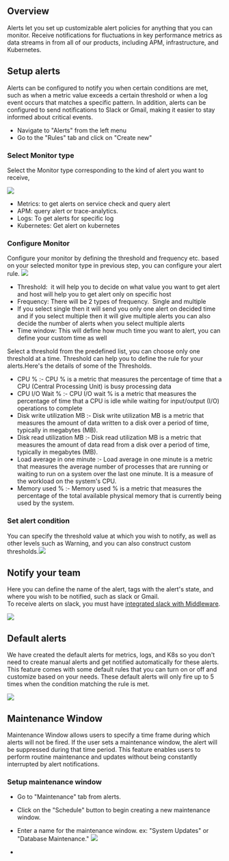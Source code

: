Overview
--------
Alerts let you set up customizable alert policies for anything that you can monitor. Receive notifications for fluctuations in key performance metrics as data streams in from all of our products, including APM, infrastructure, and Kubernetes.

Setup alerts
------------
Alerts can be configured to notify you when certain conditions are met, such as when a metric value exceeds a certain threshold or when a log event occurs that matches a specific pattern. In addition, alerts can be configured to send notifications to Slack or Gmail, making it easier to stay informed about critical events.

-   Navigate to "Alerts" from the left menu
-   Go to the "Rules" tab and click on "Create new"

### Select Monitor type

Select the Monitor type corresponding to the kind of alert you want to receive,

<img src="/images/alert/aa1.png" />

-   Metrics: to get alerts on service check and query alert
-   APM: query alert or trace-analytics.
-   Logs: To get alerts for specific log
-   Kubernetes: Get alert on kubernetes

### Configure Monitor
Configure your monitor by defining the threshold and frequency etc. based on your selected monitor type in previous step, you can configure your alert rule. <img src="/images/alert/aa2.png" />

-   Threshold:  it will help you to decide on what value you want to get alert and host will help you to get alert only on specific host
-   Frequency: There will be 2 types of frequency.  Single and multiple
-   If you select single then it will send you only one alert on decided time and if you select multiple then it will give multiple alerts you can also decide the number of alerts when you select multiple alerts
-   Time window: This will define how much time you want to alert, you can define your custom time as well

Select a threshold from the predefined list, you can choose only one threshold at a time. Threshold can help you to define the rule for your alerts.Here's the details of some of the Thresholds.

-   CPU % :- CPU % is a metric that measures the percentage of time that a CPU (Central Processing Unit) is busy processing data
-   CPU I/O Wait % :- CPU I/O wait % is a metric that measures the percentage of time that a CPU is idle while waiting for input/output (I/O) operations to complete
-   Disk write utilization MB :- Disk write utilization MB is a metric that measures the amount of data written to a disk over a period of time, typically in megabytes (MB).
-   Disk read utilization MB :- Disk read utilization MB is a metric that measures the amount of data read from a disk over a period of time, typically in megabytes (MB).
-   Load average in one minute :- Load average in one minute is a metric that measures the average number of processes that are running or waiting to run on a system over the last one minute. It is a measure of the workload on the system's CPU.
-   Memory used % :- Memory used % is a metric that measures the percentage of the total available physical memory that is currently being used by the system.

### Set alert condition
You can specify the threshold value at which you wish to notify, as well as other levels such as Warning, and you can also construct custom thresholds.<img src="/images/alert/aa3.png" />

Notify your team
----------------
Here you can define the name of the alert, tags with the alert's state, and where you wish to be notified, such as slack or Gmail.\
To receive alerts on slack, you must have [integrated slack with Middleware](https://docs.middleware.io/docs/slack-integration). 

<img src="/images/alert/aa4.png" />

Default alerts
--------------
We have created the default alerts for metrics, logs, and K8s so you don't need to create manual alerts and get notified automatically for these alerts. This feature comes with some default rules that you can turn on or off and customize based on your needs. These default alerts will only fire up to 5 times when the condition matching the rule is met.

<img src="/images/alert/aa5.png" />

Maintenance Window
------------------
Maintenance Window allows users to specify a time frame during which alerts will not be fired. If the user sets a maintenance window, the alert will be suppressed during that time period. This feature enables users to perform routine maintenance and updates without being constantly interrupted by alert notifications.

### Setup maintenance window
-   Go to "Maintenance" tab from alerts.
-   Click on the "Schedule" button to begin creating a new maintenance window.
-   Enter a name for the maintenance window. ex: "System Updates" or "Database Maintenance." <img src="/images/alert/aa6.png" />

-
